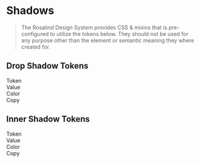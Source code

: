 
<Meta title="Docs/Developers/Tokens/Shadow"/>

# Shadows

> The Rosalind Design System provides CSS & mixins that is pre-configured to utilize the tokens below. They should not be used for any purpose other than the element or semantic meaning they where created for.

## Drop Shadow Tokens

<div className="table token margin-top">
  <div>
    <div>Token</div>
    <div>Value</div>
    <div>Color</div>
    <div>Copy</div>
  </div>
  <TokenList tokens={theme.semantic['drop-shadow']} prefix="--ros-semantic-drop-shadow"></TokenList>
</div>

## Inner Shadow Tokens

<div className="table token margin-top">
  <div>
    <div>Token</div>
    <div>Value</div>
    <div>Color</div>
    <div>Copy</div>
  </div>
  <TokenList tokens={theme.semantic['inner-shadow']} prefix="--ros-semantic-inner-shadow"></TokenList>
</div>